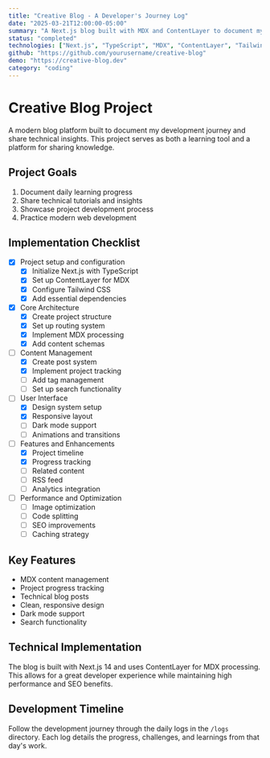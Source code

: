 ```yaml
---
title: "Creative Blog - A Developer's Journey Log"
date: "2025-03-21T12:00:00-05:00"
summary: "A Next.js blog built with MDX and ContentLayer to document my learning journey and share technical insights."
status: "completed"
technologies: ["Next.js", "TypeScript", "MDX", "ContentLayer", "Tailwind CSS"]
github: "https://github.com/yourusername/creative-blog"
demo: "https://creative-blog.dev"
category: "coding"
---
```


# Creative Blog Project

A modern blog platform built to document my development journey and share technical insights. This project serves as both a learning tool and a platform for sharing knowledge.

## Project Goals

1. Document daily learning progress
2. Share technical tutorials and insights
3. Showcase project development process
4. Practice modern web development

## Implementation Checklist

- [x] Project setup and configuration
  - [x] Initialize Next.js with TypeScript
  - [x] Set up ContentLayer for MDX
  - [x] Configure Tailwind CSS
  - [x] Add essential dependencies

- [x] Core Architecture
  - [x] Create project structure
  - [x] Set up routing system
  - [x] Implement MDX processing
  - [x] Add content schemas

- [ ] Content Management
  - [x] Create post system
  - [x] Implement project tracking
  - [ ] Add tag management
  - [ ] Set up search functionality

- [ ] User Interface
  - [x] Design system setup
  - [x] Responsive layout
  - [ ] Dark mode support
  - [ ] Animations and transitions

- [ ] Features and Enhancements
  - [x] Project timeline
  - [x] Progress tracking
  - [ ] Related content
  - [ ] RSS feed
  - [ ] Analytics integration

- [ ] Performance and Optimization
  - [ ] Image optimization
  - [ ] Code splitting
  - [ ] SEO improvements
  - [ ] Caching strategy

## Key Features

- MDX content management
- Project progress tracking
- Technical blog posts
- Clean, responsive design
- Dark mode support
- Search functionality

## Technical Implementation

The blog is built with Next.js 14 and uses ContentLayer for MDX processing. This allows for a great developer experience while maintaining high performance and SEO benefits.

## Development Timeline

Follow the development journey through the daily logs in the `/logs` directory. Each log details the progress, challenges, and learnings from that day's work. 